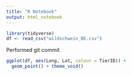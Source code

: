 ```yaml
---
title: "R Notebook"
output: html_notebook
---
```




```r
library(tidyverse)
df <- read_csv("wildschwein_BE.csv")


```

Performed git commit

```r
ggplot(df, aes(Long, Lat, colour = TierID)) +
  geom_point() + theme_void()
```

